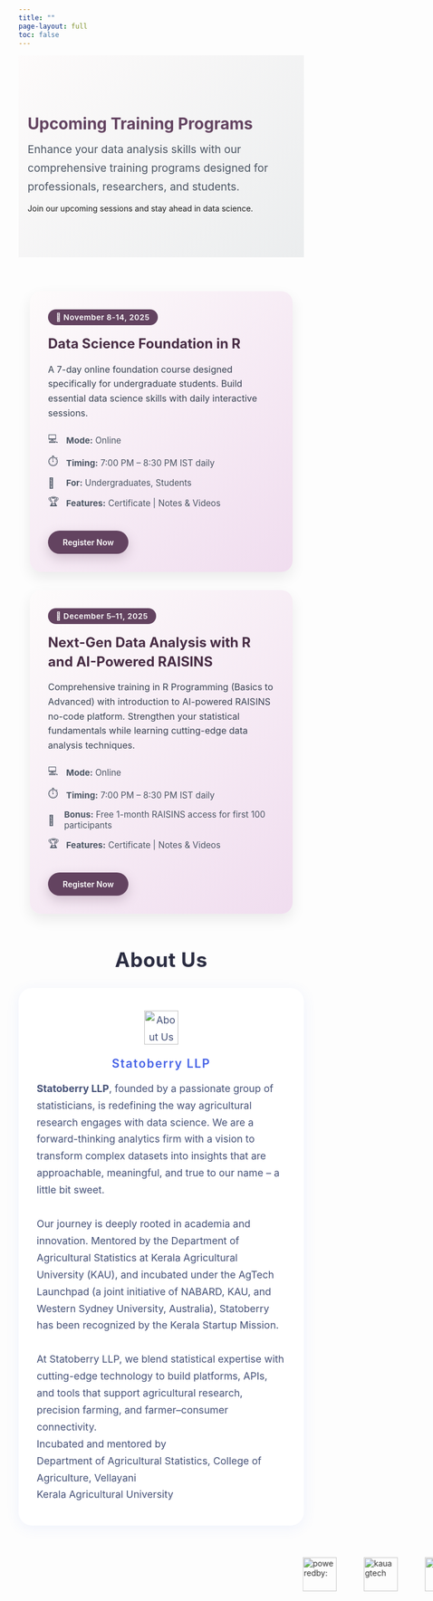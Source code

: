 ```yaml
---
title: ""
page-layout: full
toc: false
---
```


```{=html}
<!-- ========== HERO SECTION FOR UPCOMING TRAINING PROGRAMS ========== -->
<div class="hero" style="background: linear-gradient(135deg, #fdfbfb 0%, #ebedee 100%); padding: 4rem 1rem;">
  <div class="container-fluid">
    <div class="row align-items-center g-4">
      <div class="col-lg-8 mx-auto text-center">
        <h1 class="hero-title display-5 fw-bold" style="margin-bottom:.8rem; color:#634360;">
          Upcoming Training Programs
        </h1>
        <p class="lead" style="max-width:60ch; margin:0 auto; color:#4b5563; font-size:1.2rem; line-height:1.7;">
          Enhance your data analysis skills with our comprehensive training programs 
          designed for professionals, researchers, and students.
        </p>
        <p class="text-muted small mt-3 fst-italic">
          Join our upcoming sessions and stay ahead in data science.
        </p>
      </div>
    </div>
  </div>
</div>


<!-- ========== TRAINING CARDS ========== -->
<section id="trainings" style="margin: 60px 0;">
  <style>
    /* Grid */
    #trainings {
      max-width: 1200px;
      margin: 0 auto;
      padding: 0 20px;
    }
    .training-grid {
      display: grid;
      grid-template-columns: repeat(auto-fit, minmax(360px, 1fr));
      gap: 32px;
      margin-bottom: 40px;
    }
    /* Card */
    .training-card {
      border-radius: 20px;
      padding: 32px;
      background: linear-gradient(135deg, #fdfbfb 0%, #f0ddef 100%);
      box-shadow: 0 10px 25px rgba(0,0,0,.08);
      transition: transform 0.35s ease, box-shadow 0.35s ease;
    }
    .training-card:hover {
      transform: translateY(-6px);
      box-shadow: 0 16px 36px rgba(0,0,0,.15);
    }
    .training-card .badge {
      display: inline-block;
      padding: 6px 14px;
      border-radius: 999px;
      background: #634360;
      color: #fff;
      font-weight: 600;
      font-size: 0.85rem;
      margin-bottom: 16px;
      letter-spacing: .5px;
    }
    .training-card h3 {
      margin: 0 0 16px;
      font-size: 1.5rem;
      font-weight: 700;
      color: #472c44;
      line-height: 1.4;
    }
    .training-card .description {
      margin: 0 0 20px;
      font-size: 1rem;
      color: #374151;
      line-height: 1.6;
    }
    .training-details {
      margin: 18px 0;
    }
    .detail-item {
      display: flex;
      align-items: center;
      margin-bottom: 10px;
      font-size: 0.95rem;
      color: #4b5563;
    }
    .detail-icon {
      width: 22px;
      margin-right: 10px;
      font-size: 1.1rem;
    }
    .training-card .btn {
      display: inline-block;
      padding: 12px 26px;
      border-radius: 999px;
      background: #634360;
      color: #fff;
      font-weight: 600;
      text-decoration: none;
      box-shadow: 0 8px 20px rgba(99,67,96,.25);
      transition: all 0.3s ease;
      margin-top: 16px;
    }
    .training-card .btn:hover {
      background: #472c44;
      transform: translateY(-2px);
    }
    /* Dark mode */
    .quarto-dark .training-card {
      background: linear-gradient(135deg, #1f2937 0%, #111827 100%);
      color: #e7e8ea;
    }
    .quarto-dark .training-card h3 {
      color: #f3f4f6;
    }
    .quarto-dark .training-card .description {
      color: #d1d5db;
    }
    .quarto-dark .detail-item {
      color: #9ca3af;
    }
    /* Section Titles */
    .section-title {
      font-size: 2.2rem;
      font-weight: 700;
      color: #2b2d42;
      text-align: center;
      margin: 2.5rem 0 1.5rem;
      letter-spacing: .6px;
    }
    .quarto-dark .section-title {
      color: #e5e7eb;
    }
    /* About Us */
    .aboutus-card {
      background: #fff;
      max-width: 880px;
      margin: 1.8rem auto 2.5rem;
      padding: 2.5rem 2rem;
      box-shadow: 0 4px 25px rgba(68,97,230,0.08);
      border-radius: 24px;
      line-height: 1.7;
      font-size: 1.1rem;
      color: #455177;
    }
    .aboutus-logo {
      text-align: center;
      margin-bottom: 1rem;
    }
    .aboutus-name {
      text-align: center;
      font-size: 1.3rem;
      font-weight: 600;
      color: #4461e6;
      letter-spacing: 1.8px;
      margin-bottom: 0.7rem;
    }
    /* Logo Scroll */
    .logo-scroll {
      display: flex;
      gap: 3rem;
      overflow: hidden;
      position: relative;
      margin: 2rem auto;
      padding: 1rem 0;
      animation: scroll 22s linear infinite;
    }
    .logo-scroll img {
      height: 60px;
      opacity: .9;
      transition: transform .3s ease, opacity .3s ease;
    }
    .logo-scroll img:hover {
      transform: scale(1.08);
      opacity: 1;
    }
    @keyframes scroll {
      from { transform: translateX(100%); }
      to { transform: translateX(-100%); }
    }
    /* Mobile responsiveness */
    @media (max-width: 768px) {
      .training-grid {
        grid-template-columns: 1fr;
        gap: 24px;
      }
      .training-card {
        padding: 24px;
      }
      .logo-scroll {
        gap: 2rem;
        animation-duration: 18s;
      }
    }
  </style>

  <div class="training-grid">
    <!-- Training 1 -->
        <div class="training-card" onclick="window.location.href='training2.html'" style="cursor: pointer;">
      <div class="badge">📅 November 8-14, 2025</div>
      <h3>Data Science Foundation in R</h3>
      <p class="description">
        A 7-day online foundation course designed specifically for undergraduate students. Build essential data science skills with daily interactive sessions.
      </p>
      <div class="training-details">
        <div class="detail-item"><span class="detail-icon">💻</span><span><strong>Mode:</strong> Online</span></div>
        <div class="detail-item"><span class="detail-icon">⏱️</span><span><strong>Timing:</strong> 7:00 PM – 8:30 PM IST daily</span></div>
        <div class="detail-item"><span class="detail-icon">👥</span><span><strong>For:</strong> Undergraduates, Students </span></div>
        <div class="detail-item"><span class="detail-icon">🏆</span><span><strong>Features:</strong> Certificate | Notes & Videos</span></div>
      </div>
      <a class="btn" href="training2.qmd" onclick="event.stopPropagation();">Register Now</a>
    </div>
    
    
    <!-- Training 2 -->
    
    <div class="training-card" onclick="window.location.href='training1.html'" style="cursor: pointer;">
      <div class="badge">📅 December 5–11, 2025</div>
      <h3>Next-Gen Data Analysis with R and AI-Powered RAISINS</h3>
      <p class="description">
        Comprehensive training in R Programming (Basics to Advanced) with introduction to AI-powered RAISINS no-code platform. Strengthen your statistical fundamentals while learning cutting-edge data analysis techniques.
      </p>
      <div class="training-details">
        <div class="detail-item"><span class="detail-icon">💻</span><span><strong>Mode:</strong> Online</span></div>
        <div class="detail-item"><span class="detail-icon">⏱️</span><span><strong>Timing:</strong> 7:00 PM – 8:30 PM IST daily</span></div>
        <div class="detail-item"><span class="detail-icon">🎁</span><span><strong>Bonus:</strong> Free 1-month RAISINS access for first 100 participants</span></div>
        <div class="detail-item"><span class="detail-icon">🏆</span><span><strong>Features:</strong> Certificate | Notes & Videos</span></div>
      </div>
      <a class="btn" href="training1.qmd" onclick="event.stopPropagation();">Register Now</a>
    </div>
    
    

  </div>
</section>


<!-- About Us -->
<section class="aboutus-section">
  <div class="section-title">About Us</div>
  <div class="aboutus-card">
    <div class="aboutus-logo">
      <img src="www/statoberry.webp" alt="About Us Logo" style="width:60px; height:auto;" />
    </div>
    <div class="aboutus-name">Statoberry LLP</div>
    <div class="aboutus-description">
      <strong>Statoberry LLP</strong>, founded by a passionate group of statisticians, is redefining the way agricultural research engages with data science. 
      We are a forward-thinking analytics firm with a vision to transform complex datasets into insights that are approachable, meaningful, and true to our name – a little bit sweet.
      <br><br>
      Our journey is deeply rooted in academia and innovation. Mentored by the Department of Agricultural Statistics at Kerala Agricultural University (KAU), and incubated under the AgTech Launchpad (a joint initiative of NABARD, KAU, and Western Sydney University, Australia), Statoberry has been recognized by the Kerala Startup Mission. 
      <br><br>
      At Statoberry LLP, we blend statistical expertise with cutting-edge technology to build platforms, APIs, and tools that support agricultural research, precision farming, and farmer–consumer connectivity.
    </div>
    <div class="aboutus-incubation mt-3 text-center text-muted small">
      Incubated and mentored by <br> Department of Agricultural Statistics, College of Agriculture, Vellayani <br> Kerala Agricultural University
    </div>
  </div>
</section>


<!-- Logo Scroll -->
<div class="logo-scroll">
  <img src="www/poweredby.png" alt="poweredby:" />
  <img src="www/agtech.png" alt="kauagtech" />
  <img src="www/kaulogo.png" alt="KAU" />
  <img src="www/nabardlogo.png" alt="NABARD" />
  <img src="www/ksumlogo.png" alt="WSU" />
</div>
```
